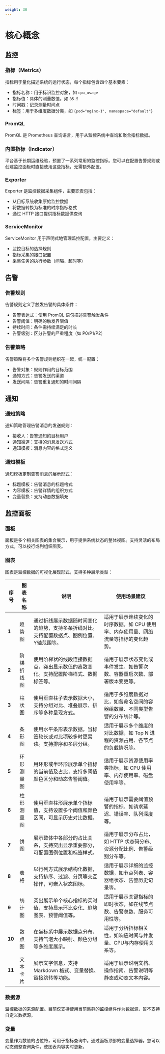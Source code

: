 ```yaml
---
weight: 30
---
```


# 核心概念

## 监控
### 指标（Metrics）
指标用于量化描述系统的运行状态，每个指标包含四个基本要素：
- 指标名称：用于标识监控对象，如 `cpu_usage`
- 指标值：具体的测量数值，如 `85.5`
- 时间戳：记录测量时间点
- 标签：用于多维度数据分类，如 `{pod="nginx-1", namespace="default"}`

### PromQL
PromQL 是 Prometheus 查询语言，用于从监控系统中查询和聚合指标数据。 

### 内置指标（Indicator）
平台基于长期运维经验，预置了一系列常用的监控指标。您可以在配置告警规则或创建监控面板时直接使用这些指标，无需额外配置。

### Exporter
Exporter 是监控数据采集组件，主要职责包括：
- 从目标系统收集原始监控数据
- 将数据转换为标准的时序指标格式
- 通过 HTTP 接口提供指标数据供查询

### ServiceMonitor
ServiceMonitor 用于声明式地管理监控配置，主要定义：
- 监控目标的选择规则
- 指标采集的接口配置
- 采集任务的执行参数（间隔、超时等）

## 告警

### 告警规则 
告警规则定义了触发告警的具体条件：
- 告警表达式：使用 PromQL 语句描述告警触发条件
- 告警阈值：明确的触发界限值
- 持续时间：条件需持续满足的时长
- 告警级别：区分告警的严重程度（如 P0/P1/P2）

### 告警策略
告警策略将多个告警规则组织在一起，统一配置：
- 告警对象：规则作用的目标范围
- 通知方式：告警发送的渠道
- 发送间隔：告警重复通知的时间间隔

## 通知 

### 通知策略
通知策略管理告警消息的发送规则：
- 接收人：告警通知的目标用户
- 通知渠道：支持的消息发送方式
- 通知模板：消息内容的格式定义

### 通知模板
通知模板定制告警消息的展示形式：
- 标题模板：告警消息的标题格式
- 内容模板：告警详情的组织方式
- 变量替换：支持动态数据填充

## 监控面板

### 面板
面板是多个相关图表的集合展示，用于提供系统状态的整体视图。支持灵活的布局方式，可以按行或列组织图表。

### 图表
图表是监控数据的可视化展现形式，支持多种展示类型：

| 序号 | 图表名称 | 说明 | 使用场景建议 |
| ---- | ---- | --- |----|
|**1**|趋势图|通过折线展示数据随时间变化的趋势，支持多条折线对比。支持配置数据点、图例位置、Y轴范围等。|适用于展示连续变化的时序数据，如 CPU 使用率、内存使用量、网络流量等指标的变化趋势。|
|**2**|阶梯折线图|使用阶梯状的线段连接数据点，突出显示数值的离散变化。支持配置阶梯样式、数据标签等。|适用于展示状态变化或事件发生，如告警次数、容器重启次数、部署版本变更等。|
|**3**|柱状图|使用垂直柱子表示数据大小，支持分组对比、堆叠展示、排序等多种呈现方式。|适用于多维度数据对比，如各命名空间的容器组数量、不同类型告警的分布统计等。|
|**4**|条形图|使用水平条形表示数据，当标签较长或对比项较多时更易读。支持排序和多层分组。|适用于展示多个维度的对比数据，如 Top N 进程的资源占用、各节点的负载情况等。|
|**5**|环形测量图|用环形或半环形展示单个指标的当前值及占比，支持多阈值颜色区分和动态告警阈值。|适用于展示资源使用率类指标，如 CPU 使用率、内存使用率、磁盘使用率等。|
|**6**|柱形测量图|使用垂直柱形展示单个指标值，支持设置多个阈值和颜色区间，可显示历史对比数据。|适用于展示需要阈值预警的指标，如请求延迟、错误率、队列深度等。|
|**7**|饼图|展示整体中各部分的占比关系，支持突出显示重要部分，可配置图例位置和标签样式。|适用于展示分布占比，如 HTTP 状态码分布、资源分配比例、告警级别分布等。|
|**8**|表格|以行列方式展示结构化数据，支持排序、过滤、分页等交互操作，可嵌入状态图标。|适用于展示详细的监控数据，如节点列表、容器组状态、告警历史记录等。|
|**9**|统计图|突出展示单个核心指标的实时值，支持显示环比变化、趋势图表、预警阈值等。|适用于展示关键指标的即时状态，如在线节点数、告警总数、服务可用性等。|
|**10**|散点图|在坐标系中展示数据点分布，支持气泡大小映射、颜色分组等多维度展示。|适用于分析指标相关性，如响应时间与并发量、CPU与内存使用关系等。|
|**11**|文本卡片|展示文字信息，支持 Markdown 格式、变量替换、链接跳转等功能。|适用于展示说明文档、操作指南、告警说明等静态或动态文本内容。|

### 数据源
监控数据的来源配置。目前仅支持使用当前集群的监控组件作为数据源，暂不支持自定义数据源。

### 变量
变量作为数值的占位符，可用于指标查询中。通过面板顶部的变量选择器，您可以动态调整查询条件，使图表内容实时更新。
